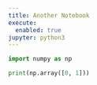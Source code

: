 ```yaml
---
title: Another Notebook
execute:
  enabled: true
jupyter: python3
---
```


```python
import numpy as np

print(np.array([0, 1]))
```



